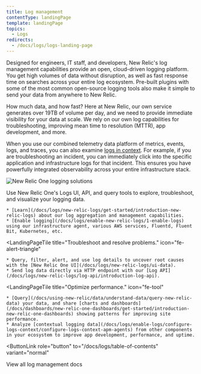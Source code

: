 ```yaml
---
title: Log management
contentType: landingPage
template: landingPage
topics:
  - Logs
redirects:
  - /docs/logs/logs-landing-page
---
```


Designed for engineers, IT staff, and developers, New Relic's log management capabilities provide an open, cloud-driven logging platform. You get high volumes of data without disruption, as well as fast response time on searches across your entire log ecosystem. Pre-built plugins with some of the most common open-source logging tools also make it simple to send your data from anywhere to New Relic.

<Callout variant="tip">
  How much data, and how fast? Here at New Relic, our own service generates over 19TB of volume per day, and we need to provide immediate visibility for your data at scale. We rely on our own log capabilities for troubleshooting, improving mean time to resolution (MTTR), app development, and more.
</Callout>

When you use our combined telemetry data platform of metrics, events, logs, and traces, you can also examine [logs in context](/docs/logs/enable-logs/configure-logs-context/configure-logs-context-apm-agents). For example, if you are troubleshooting an incident, you can immediately click into the specific application and infrastructure logs for that incident. This ensures you have powerfully integrated observability across your entire infrastructure stack.

![New Relic One logging solutions](./images/logs-landing-page-prototype072020.png "New Relic One logging solutions")

Use New Relic One's Logs UI, API, and query tools to explore, troubleshoot, and visualize your logging data.

<LandingPageTileGrid>
  <LandingPageTile
    title="Get started."
    icon="fe-check-square"
  >


    * [Learn](/docs/logs/new-relic-logs/get-started/introduction-new-relic-logs) about our log aggregation and management capabilities.
    * [Enable logging](/docs/logs/enable-new-relic-logs/1-enable-logs) using our infrastructure agent, various AWS services, Fluentd, Fluent Bit, Kubernetes, etc.
  </LandingPageTile>

  <LandingPageTile
    title="Troubleshoot and resolve problems."
    icon="fe-alert-triangle"
  >


    * Query, filter, alert, and use log details to uncover root causes with the [New Relic One UI](/docs/logs/new-relic-logs/ui-data).
    * Send log data directly via HTTP endpoint with our [Log API](/docs/logs/new-relic-logs/log-api/introduction-log-api).
  </LandingPageTile>

  <LandingPageTile
    title="Optimize performance."
    icon="fe-tool"
  >


    * [Query](/docs/using-new-relic/data/understand-data/query-new-relic-data) your data, and share [charts and dashboards](/docs/dashboards/new-relic-one-dashboards/get-started/introduction-new-relic-one-dashboards) showing patterns for improving site performance.
    * Analyze [contextual logging data](/docs/logs/enable-logs/configure-logs-context/configure-logs-context-apm-agents) from other components in your ecosystem to improve app development, performance, and uptime.
  </LandingPageTile>
</LandingPageTileGrid>

<ButtonLink
  role="button"
  to="/docs/logs/table-of-contents"
  variant="normal"
>
  View all log management docs
</ButtonLink>
